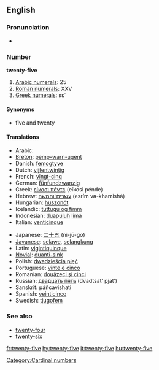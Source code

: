 ==English==

===Pronunciation===
* {{audio|en-us-twenty-five.ogg|Audio (US)}}

===Number===
'''twenty-five'''

# [[w:Arabic numerals|Arabic numerals]]: 25
# [[w:Roman numerals|Roman numerals]]: XXV
# [[w:Greek numerals|Greek numerals]]: κε΄

====Synonyms====
* five and twenty

====Translations====
{{trans-top|twenty-five}}
* Arabic: {{Arab|[[خمسة وعشرين]]}} {{unicode|(χámsa w-ʕišrí:n)}}
* [[Breton]]: [[pemp-warn-ugent]]
* Danish: [[femogtyve]]
* Dutch: [[vijfentwintig]]
* French: [[vingt-cinq]] {{m}}
* German: [[fünfundzwanzig]]
* Greek: [[είκοσι πέντε]] (eíkosi pénde)
* Hebrew: [[עשרים־וחמשה]] (esrím və-khamishá)
* Hungarian: [[huszonöt]]
* Icelandic: [[tuttugu og fimm]] {{indecl}}
* Indonesian: [[duapuluh]] [[lima]]
* Italian: [[venticinque]]
{{trans-mid}}
* Japanese: [[二十五]] (ni-jū-go)
* [[Javanese]]: [[selawe]], [[selangkung]]
* Latin: [[vigintiquinque]]
* [[Novial]]: [[duanti-sink]]
* Polish: [[dwadzieścia pięć]]
* Portuguese: [[vinte e cinco]] {{m}}
* Romanian: [[douăzeci şi cinci]]
* Russian: [[двадцать пять]] (dvadtsat’ pjat’)
* Sanskrit: páñcavi{{m}}shati
* Spanish: [[veinticinco]] {{m}}
* Swedish: [[tjugofem]]
{{trans-bottom}}

===See also===
* [[twenty-four]]
* [[twenty-six]]

[[Category:Cardinal numbers]]

[[fr:twenty-five]]
[[hy:twenty-five]]
[[it:twenty-five]]
[[hu:twenty-five]]